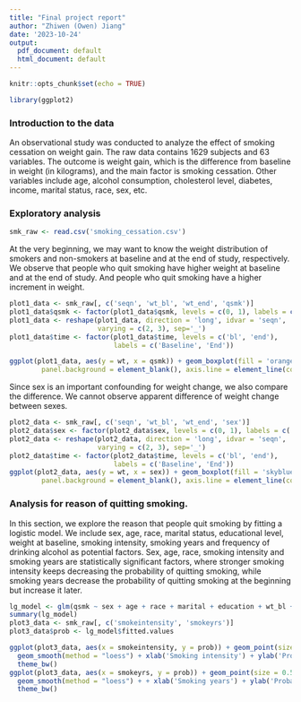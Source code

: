 ```yaml
---
title: "Final project report"
author: "Zhiwen (Owen) Jiang"
date: '2023-10-24'
output:
  pdf_document: default
  html_document: default
---
```


```r
knitr::opts_chunk$set(echo = TRUE)
```

```r
library(ggplot2)
```

### Introduction to the data
An observational study was conducted to analyze the effect of smoking cessation on weight gain. The raw data contains $1629$ subjects and $63$ variables. The outcome is weight gain, which is the difference from baseline in weight (in kilograms), and the main factor is smoking cessation. Other variables include age, alcohol consumption, cholesterol level, diabetes, income, marital status, race, sex, etc.


### Exploratory analysis
```r
smk_raw <- read.csv('smoking_cessation.csv')
```

At the very beginning, we may want to know the weight distribution of smokers and non-smokers at baseline and at the end of study, respectively. We observe that people who quit smoking have higher weight at baseline and at the end of study. And people who quit smoking have a higher increment in weight.

```r
plot1_data <- smk_raw[, c('seqn', 'wt_bl', 'wt_end', 'qsmk')]
plot1_data$qsmk <- factor(plot1_data$qsmk, levels = c(0, 1), labels = c('No', 'Yes'))
plot1_data <- reshape(plot1_data, direction = 'long', idvar = 'seqn', 
                      varying = c(2, 3), sep='_')
plot1_data$time <- factor(plot1_data$time, levels = c('bl', 'end'), 
                          labels = c('Baseline', 'End'))

ggplot(plot1_data, aes(y = wt, x = qsmk)) + geom_boxplot(fill = 'orange') + theme(panel.grid.major = element_blank(), panel.grid.minor = element_blank(),
        panel.background = element_blank(), axis.line = element_line(colour = "black")) + xlab('Smoking cessation') + ylab('Weight (kg)') + facet_grid(. ~ time)

```


Since sex is an important confounding for weight change, we also compare the difference. We cannot observe apparent difference of weight change between sexes. 
```r
plot2_data <- smk_raw[, c('seqn', 'wt_bl', 'wt_end', 'sex')]
plot2_data$sex <- factor(plot2_data$sex, levels = c(0, 1), labels = c('Male', 'Female'))
plot2_data <- reshape(plot2_data, direction = 'long', idvar = 'seqn', 
                      varying = c(2, 3), sep='_')
plot2_data$time <- factor(plot2_data$time, levels = c('bl', 'end'), 
                          labels = c('Baseline', 'End'))
ggplot(plot2_data, aes(y = wt, x = sex)) + geom_boxplot(fill = 'skyblue') + theme(panel.grid.major = element_blank(), panel.grid.minor = element_blank(),
        panel.background = element_blank(), axis.line = element_line(colour = "black")) + xlab('Sex') + ylab('Weight (kg)') + facet_grid(. ~ time)
```


### Analysis for reason of quitting smoking.
In this section, we explore the reason that people quit smoking by fitting a logistic model. We include sex, age, race, marital status, educational level, weight at baseline, smoking intensity, smoking years and frequency of drinking alcohol as potential factors. Sex, age, race, smoking intensity and smoking years are statistically significant factors, where stronger  smoking intensity keeps decreasing the probability of quitting smoking, while smoking years decrease the probability of quitting smoking at the beginning but increase it later.
```r
lg_model <- glm(qsmk ~ sex + age + race + marital + education + wt_bl + smokeintensity + smokeyrs + alcoholfreq, data = smk_raw)
summary(lg_model)
plot3_data <- smk_raw[, c('smokeintensity', 'smokeyrs')]
plot3_data$prob <- lg_model$fitted.values

ggplot(plot3_data, aes(x = smokeintensity, y = prob)) + geom_point(size = 0.5, alpha = 0.5) +
  geom_smooth(method = "loess") + xlab('Smoking intensity') + ylab('Probability of quitting smoking') +
  theme_bw()
ggplot(plot3_data, aes(x = smokeyrs, y = prob)) + geom_point(size = 0.5, alpha = 0.5) +
  geom_smooth(method = "loess") + + xlab('Smoking years') + ylab('Probability of quitting smoking') +
  theme_bw()
```






